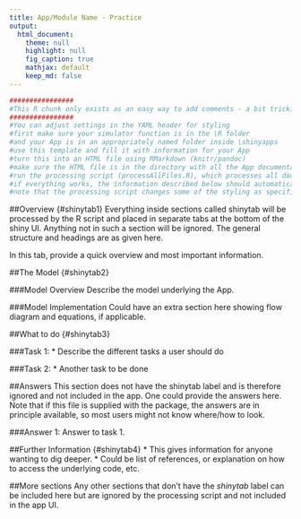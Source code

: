 ```yaml
---
title: App/Module Name - Practice
output:
  html_document:
    theme: null
    highlight: null
    fig_caption: true
    mathjax: default 
    keep_md: false
---
```



```r
################
#This R chunk only exists as an easy way to add comments - a bit trickier in Markdown itself
################
#You can adjust settings in the YAML header for styling 
#first make sure your simulator function is in the \R folder 
#and your App is in an appropriately named folder inside \shinyapps
#use this template and fill it with information for your App
#turn this into an HTML file using RMarkdown (knitr/pandoc)
#make sure the HTML file is in the directory with all the App documentation
#run the processing script (processAllFiles.R), which processes all documentation
#if everything works, the information described below should automatically be displayed in tabs at the bottom of the App UI
#note that the processing script changes some of the styling as specified in the shinystyle.css file
```

##Overview {#shinytab1}
Everything inside sections called shinytab will be processed by the R script and placed in separate tabs at the bottom of the shiny UI. Anything not in such a section will be ignored.
The general structure and headings are as given here.

In this tab, provide a quick overview and most important information.

##The Model {#shinytab2}

###Model Overview
Describe the model underlying the App.

###Model Implementation
Could have an extra section here showing flow diagram and equations, if applicable.


##What to do {#shinytab3}

###Task 1: 
* Describe the different tasks a user should do

###Task 2: 
* Another task to be done


##Answers 
This section does not have the shinytab label and is therefore ignored and not included in the app. One could provide the answers here. Note that if this file is supplied with the package, the answers are in principle available, so most users might not know where/how to look.

###Answer 1: 
Answer to task 1.

##Further Information {#shinytab4}
* This gives information for anyone wanting to dig deeper. 
* Could be list of references, or explanation on how to access the underlying code, etc.

##More sections
Any other sections that don't have the _shinytab_ label can be included here but are ignored by the processing script and not included in the app UI.
